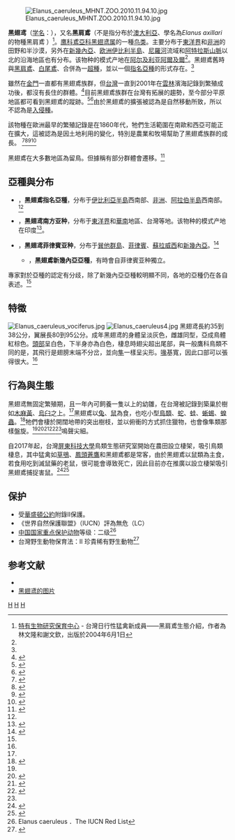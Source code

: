 {{Distinguish|黑鳶}}
{{About|亞洲與非洲的黑翅鳶|澳大利亞的同屬物種黑肩鳶|黑肩鳶}}
{{speciesbox
| name = 黑翅鸢
| status = LC 
| status_system = iucn3.1
| status_ref = <ref>{{IUCN|id=22695028 |title=Elanus caeruleus |assessors=[[BirdLife_International|BirdLife International]] |version=2018.2 |year=2016 |accessdate=1 October 2016}}</ref>
| image = Black-shouldered kite (Elanus caeruleus caeruleus) young adult.jpg
| image_caption = [[指名亞種|指名亞種]]，攝於[[納米比亞|納米比亞]][[埃托沙國家公園|埃托沙國家公園]] 
| genus = Elanus
| species = caeruleus
| authority = （[[René_Louiche_Desfontaines|Desfontaines]], 1789）<ref name='id1532'>{{cite web| url =http://www.bioinfo.cn/db05/BjdwSpecies.php?action=view&id=1532| title =黑翅鸢| work =《中国动物物种编目数据库》| publisher =中国科学院微生物研究所| author =中国科学院动物研究所| accessdate =2009-04-04| deadurl =yes| archiveurl =https://web.archive.org/web/20160305023628/http://www.bioinfo.cn/db05/BjdwSpecies.php?action=view&id=1532| archivedate =2016-03-05}}</ref>
| subdivision_ranks = Subspecies
| subdivision = {{Species list
 |E. c. caeruleus|
 |E. c. hypoleucus|Gould, 1859
 |E. c. vociferus|(Latham, 1790) }}
| synonyms = {{Species list
 |Falco cæruleus|Desf., 1789
 |Falco vociferus|Latham, 1790
 |Falco melanopterus|Daudin, 1800
 |Elanus cæsius|Sav., 1809
 |Elanus melanopterus|Leach, 1817}}
}}
[[File:Elanus_caeruleus_MHNT.ZOO.2010.11.94.10.jpg|thumb]]

'''黑翅鸢'''（[[学名|学名]]：{{lang|la|''Elanus caeruleus''}}），又名'''黑肩鳶'''（不是指分布於[[澳大利亞|澳大利亞]]、學名為''Elanus axillari''的物種黑肩鳶 ）<ref name=林文隆>[http://nature.tesri.gov.tw/tesriusr/internet/natshow.cfm?IDNo=826 特有生物研究保育中心]{{Wayback|url=http://nature.tesri.gov.tw/tesriusr/internet/natshow.cfm?IDNo=826 |date=20070928032330 }} - 台灣日行性猛禽新成員——黑肩鳶生態介紹，作者為林文隆和謝文欽，出版於2004年6月1日</ref>。[[鹰科|鹰科]][[鳶亞科|鳶亞科]][[黑翅鸢属|黑翅鸢属]]的一種[[鸟类|鸟类]]。主要分布于[[東洋界|東洋界]]和[[非洲|非洲]]的田野和半沙漠，另外在[[新幾內亞|新幾內亞]]、[[欧洲|欧洲]][[伊比利半島|伊比利半島]]、[[尼羅河|尼羅河]]流域和[[阿特拉斯山脈|阿特拉斯山脈]]以北的沿海地區也有分布。该物种的模式产地在[[阿尔及利亚|阿尔及利亚]][[阿爾及爾|阿爾及爾]]<ref name='id1532'/>。黑翅鳶舊時與[[黑肩鳶|黑肩鳶]]、[[白尾鳶|白尾鳶]]、{{le|纹翅鸢|Letter-winged kite}}合併為一[[超種|超種]]，並以一個[[指名亞種|指名亞種]]的形式存在。<ref name=林文隆 />

雖然在[[金門|金門]]一直都有黑翅鳶族群，但[[台灣|台灣]]一直到2001年在[[雲林|雲林]]濱海記錄到繁殖成功後，都沒有長住的群體。<ref name="曾建偉">{{cite journal|title=南澳地區黑翅鳶繁殖觀察紀錄|url=https://www.tesri.gov.tw/Uploads/userfile/A15_1/2019-03-13_1616481503.pdf|journal=自然保育期刊|issue=103|page=74|author1=曾建偉|access-date=2021-10-01|archive-date=2021-10-01|archive-url=https://web.archive.org/web/20211001121502/https://www.tesri.gov.tw/Uploads/userfile/A15_1/2019-03-13_1616481503.pdf|dead-url=no}}</ref>目前黑翅鳶族群在台灣有拓展的趨勢，至今部分平原地區都可看到黑翅鳶的蹤跡。<ref>{{cite web|title=黑翅鳶|url=https://raptor.org.tw/taiwan-diurnal-raptors/318-2014-08-12-09-19-40.html|website=台灣猛禽研究會|language=zh-tw|access-date=2021-04-26|archive-date=2021-04-27|archive-url=https://web.archive.org/web/20210427171208/https://raptor.org.tw/taiwan-diurnal-raptors/318-2014-08-12-09-19-40.html|dead-url=no}}</ref><ref>{{cite book|author1=蕭木吉|title=台灣野鳥手繪圖鑑|date=2014-10|publisher=行政院農業委員會林務局 社團法人台北市野鳥學會|isbn=9789860444537}}</ref>由於黑翅鳶的擴張被認為是自然移動所致，所以不認為是[[入侵種|入侵種]]。

該物種在歐洲最早的繁殖記錄是在1860年代，牠們生活範圍在南歐和西亞可能正在擴大，這被認為是因土地利用的變化，特別是農業和牧場幫助了黑翅鳶族群的成長。
<ref>{{cite journal|title=Land-use changes may explain the recent range expansion of the Black-shouldered Kite Elanus caeruleus in southern Europe|first1=J.|last2=Negro|first2=J.J.|journal=Ibis|issue=4|doi=10.1111/j.1474-919X.2008.00845.x|year=2008|volume=150|pages=707–716|last3=Sarasola|first3=N.H.|last4=Ferrero|first4=J.J.|last5=Rivera|first5=D.|last1=Balbontin}}</ref><ref>{{cite journal|title=The first records, including breeding, of Black-winged Kite ''Elanus caeruleus'' in Iraq|url=https://www.biodiversitylibrary.org/page/44724863|last=Salim|first=M.A.|journal=Sandgrouse|issue=2|year=2002|volume=24|pages=136–137|access-date=2021-09-29|archive-date=2021-09-29|archive-url=https://web.archive.org/web/20210929115110/https://www.biodiversitylibrary.org/page/44724863|dead-url=no}}</ref><ref>{{cite journal|title=Further significant extensions of migrant distribution and breeding and wintering ranges in Iran for over sixty species|url=https://www.biodiversitylibrary.org/page/44785155|first1=M.E.|last2=Musavi|first2=S.B.|journal=Sandgrouse|issue=2|year=2006|volume=28|pages=146–155|last3=Bakhtiari|first3=P.|last4=Moghaddas|first4=D.|last5=Hamidi|first5=N.|last6=Nezami|first6=B.|last7=Khaleghizadeh|first7=A.|last1=Sehatisabet|access-date=2021-09-29|archive-date=2021-09-29|archive-url=https://web.archive.org/web/20210929115111/https://www.biodiversitylibrary.org/page/44785155|dead-url=no}}</ref><ref>{{Cite journal|title=Land-use changes may explain the recent range expansion of the Black-shouldered Kite Elanus caeruleus in southern Europe|url=http://www.cecara.com.ar/web/wp-content/uploads/2008-Balbontin-et-al..pdf|first1=Javier|last2=Negro|first2=Juan José|date=2008-10-01|journal=Ibis|issue=4|doi=10.1111/j.1474-919x.2008.00845.x|volume=150|pages=707–716|language=en|issn=1474-919X|last3=Sarasola|first3=José Hernán|last4=Ferrero|first4=Juan José|last5=Rivera|first5=Domingo|last1=Balbontín|access-date=2021-09-29|archive-date=2021-08-31|archive-url=https://web.archive.org/web/20210831214232/http://www.cecara.com.ar/web/wp-content/uploads/2008-Balbontin-et-al..pdf|dead-url=no}}</ref>

黑翅鳶在大多數地區為留鳥。但據稱有部分群體會遷移。<ref name="Handbook of the birds">{{cite book |last1=Ali |first1=S. |last2=Ripley |first2=S.D. |title=Handbook of the birds of India and Pakistan |edition=2nd |publisher=Oxford University Press |volume=1 |year=1978 |pages=212–214 |isbn=978-0-19-562063-4 }}</ref>

== 亞種與分布 ==
*{{lang|la|''Elanus caeruleus caeruleus''}}，'''黑翅鳶指名亞種'''，分布于[[伊比利亞半島|伊比利亞半島]]西南部、[[非洲|非洲]]、[[阿拉伯半島|阿拉伯半島]]西南部。<ref name="ioc" />
* {{lang|la|''Elanus caeruleus vociferus''}}，'''黑翅鸢南方亚种'''，分布于[[東洋界|東洋界]]和[[華南|華南]]地區、台灣等地。该物种的模式产地在印度<ref name="id1533">{{cite web|title=黑翅鸢南方亚种|url=http://www.bioinfo.cn/db05/BjdwSpecies.php?action=view&id=1533|accessdate=2009-04-04|author=中国科学院动物研究所|work=《中国动物物种编目数据库》|publisher=中国科学院微生物研究所|archiveurl=https://web.archive.org/web/20160305090922/http://www.bioinfo.cn/db05/BjdwSpecies.php?action=view&id=1533|archivedate=2016-03-05|deadurl=yes}}</ref>。
* {{lang|la|''Elanus caeruleus hypoleucus''}} ，'''黑翅鸢菲律賓亚种'''，分布于[[巽他群島|巽他群島]]、[[菲律賓|菲律賓]]、[[蘇拉威西|蘇拉威西]]和[[新幾內亞|新幾內亞]]。<ref name="ioc">{{cite web|title=New World vultures, Secretarybird, kites, hawks & eagles|url=http://www.worldbirdnames.org/bow/raptors/|access-date=31 December 2017|year=2017|work=World Bird List Version 7.3|publisher=International Ornithologists' Union|editor1-last=Gill|editor1-first=Frank|editor1-link=Frank Gill (ornithologist)|editor2-last=Donsker|editor2-first=David|archive-date=2018-08-26|archive-url=https://web.archive.org/web/20180826103133/http://www.worldbirdnames.org/bow/raptors/|dead-url=no}}</ref>
** {{lang|la|''Elanus caeruleus wahgiensis''}}，'''黑翅鳶新幾內亞亞種'''，有時會自菲律賓亚种獨立。
專家對於亞種的認定有分歧，除了新幾內亞亞種較明顯不同，各地的亞種仍在各自表述。<ref name="林文隆" />

== 特徵 ==
[[File:Elanus_caeruleus_vociferus.jpg|thumb]]
[[File:Elanus_caeruleus4.jpg|thumb]]
黑翅鸢長約35到38公分，翼展長80到95公分。成年黑翅鸢的身體呈淡灰色，雌雄同型，亞成鳥體紅棕色。[[頭部|頭部]]呈白色，下半身亦為白色，棲息時翅尖超出尾部，與一般鷹科鳥類不同的是，其飛行是翅膀末端不分岔，並向[[隼|隼]]一樣呈尖形。[[鳥喙|喙]]基寬，因此口部可以張得很大。<ref name="林文隆" />

== 行為與生態 ==
黑翅鸢無固定繁殖期，且一年內可飼養一隻以上的幼雛，在台灣被記錄到築巢於樹如[[木麻黃|木麻黃]]、[[烏臼|烏臼]]之上。<ref name="曾建偉" />黑翅鳶以[[兔|兔]]、[[鼠|鼠]]為食，也吃小型[[鳥類|鳥類]]、[[蛇|蛇]]、[[蛙|蛙]]、[[蜥蜴|蜥蜴]]、[[蝗蟲|蝗蟲]]。<ref name="王明仁">{{cite journal |author1=王明仁 |title=「黑翅鳶」現蹤臺中 |journal=科博館訊 |issue=392 |page=8 |url=https://libknowledge.nmns.edu.tw/nmns/upload/lib/000005734/209000c/8.pdf |accessdate=2021-09-29 |archive-date=2021-09-29 |archive-url=https://web.archive.org/web/20210929120533/https://libknowledge.nmns.edu.tw/nmns/upload/lib/000005734/209000c/8.pdf |dead-url=no }}</ref>牠們會棲於開闊地帶的突出樹枝，並以俯衝的方式抓住獵物，也會像隼類那樣盤旋。<ref name="Handbook of the birds" /><ref>{{cite journal |last=Tarboton |first=W.R. |title=Hunting and the Energy Budget of the Black-Shouldered Kite |url=https://archive.org/details/sim_condor_spring-1978_80_1/page/88 |journal=The Condor |volume=80 |issue=1 |year=1978 |pages=88–91 |jstor=1367793 |doi=10.2307/1367793}}</ref><ref>{{cite web |title=金門國家公園全球資訊網 |url=http://www.kmnp.gov.tw/natural_resource/info/25 |website=www.kmnp.gov.tw |language=zh-tw |access-date=2021-09-29 |archive-date=2021-08-27 |archive-url=https://web.archive.org/web/20210827023043/http://www.kmnp.gov.tw/natural_resource/info/25 |dead-url=no }}</ref><ref>{{cite web |title=黑翅鳶 |url=https://raptor.org.tw/taiwan-diurnal-raptors/318-2014-08-12-09-19-40.html |website=台灣猛禽研究會 |language=zh-tw |access-date=2021-04-26 |archive-date=2021-04-27 |archive-url=https://web.archive.org/web/20210427171208/https://raptor.org.tw/taiwan-diurnal-raptors/318-2014-08-12-09-19-40.html |dead-url=no }}</ref><ref name="曾建偉" />鳴聲尖細。

自2017年起，台灣[[屏東科技大學|屏東科技大學]]鳥類生態研究室開始在農田設立棲架，吸引鳥類棲息，其中猛禽如[[草鴞|草鴞]]、[[鳳頭蒼鷹|鳳頭蒼鷹]]和黑翅鳶都是常客，由於黑翅鳶以鼠類為主食，若食用吃到滅鼠藥的老鼠，很可能會導致死亡，因此目前亦在推廣以設立棲架吸引黑翅鳶捕捉害鼠。<ref>{{cite web |title=屏科大鳥類生態研究室 NPUST Bird Ecology Lab |url=https://www.facebook.com/iwcraptor/posts/2761557230521695?__xts__|website=www.facebook.com }}</ref><ref>{{cite journal |author1=洪孝宇 |title=邀黑翅鳶來捕鼠 |journal=科學人 |date=2021-09-01 |url=https://sa.ylib.com/MagArticle.aspx?id=5121 |accessdate=2021-12-17 |archive-date=2021-12-17 |archive-url=https://web.archive.org/web/20211217105804/https://sa.ylib.com/MagArticle.aspx?id=5121 |dead-url=no }}</ref>

== 保护 ==
* 受[[瀕臨絕種野生動植物國際貿易公約|華盛頓公約]]附錄Ⅱ保護。
* 《世界自然保護聯盟》（IUCN）評為無危（LC）
* [[中國國家重點保護野生動物名錄|中国国家重点保护动物]]等级：二级<ref>Elanus caeruleus ．The IUCN Red List</ref>
* 台灣野生動物保育法：Ⅱ 珍貴稀有野生動物<ref name=臺灣生命大百科>{{cite web |title=黑翅鳶 Subspecies Elanus caeruleus vociferus (Latham, 1790) |url=https://taieol.tw/pages/74080 |website=臺灣生命大百科 |language=zh-hant |access-date=2021-09-19 |archive-date=2021-09-21 |archive-url=https://web.archive.org/web/20210921101633/https://taieol.tw/pages/74080 |dead-url=no }}</ref>

== 参考文献 ==
{{reflist|2}}
* {{cite book |author1=劉小如、丁宗蘇、方偉宏、林文宏、蔡牧起、顏重威 |title=台灣鳥類誌 第二版（上） |date=2012-12-01 |publisher=行政院農業委員會林務局 |isbn=9789860339253 |accessdate=2022-02-21}}
* [https://pic.birdnet.cn/atlas//202010/09/110136ajn948exe7j9nefz.jpg 黑翅鸢的图片] {{Wayback|url=https://pic.birdnet.cn/atlas//202010/09/110136ajn948exe7j9nefz.jpg |date=20210831214022 }}
{{Taxonbar|from=Q27227}}

[[Category:黑翅鸢属|H]]
[[Category:_1789年描述的鸟类|H]]
[[Category:_中国国家二级保护动物|H]]